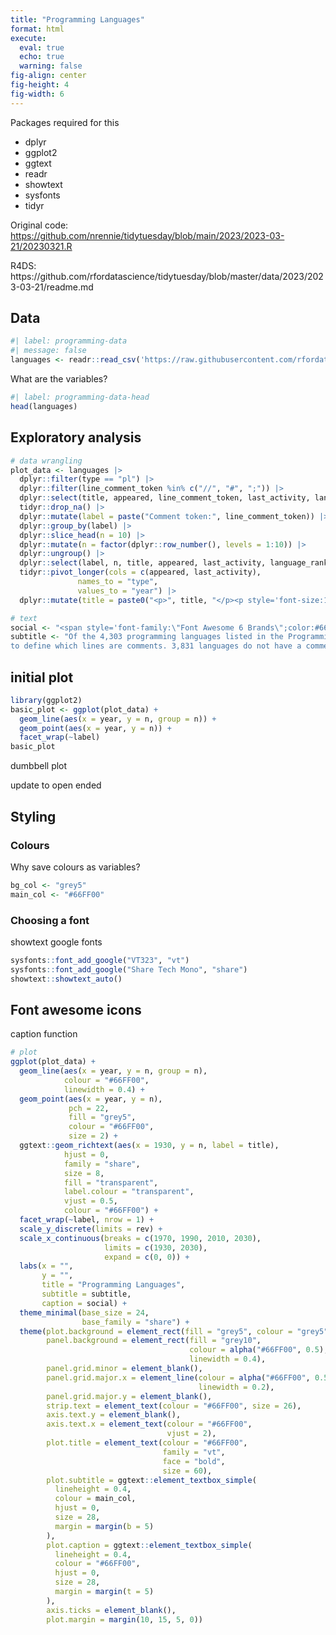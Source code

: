 ```yaml
---
title: "Programming Languages"
format: html
execute: 
  eval: true
  echo: true
  warning: false
fig-align: center
fig-height: 4
fig-width: 6
---
```


Packages required for this 

* dplyr
* ggplot2
* ggtext
* readr
* showtext
* sysfonts
* tidyr

Original code: [https://github.com/nrennie/tidytuesday/blob/main/2023/2023-03-21/20230321.R](https://github.com/nrennie/tidytuesday/blob/main/2023/2023-03-21/20230321.R)

R4DS: https://github.com/rfordatascience/tidytuesday/blob/master/data/2023/2023-03-21/readme.md

## Data

```r
#| label: programming-data
#| message: false
languages <- readr::read_csv('https://raw.githubusercontent.com/rfordatascience/tidytuesday/master/data/2023/2023-03-21/languages.csv')
```

What are the variables?
```r
#| label: programming-data-head
head(languages)
```


## Exploratory analysis



```r
# data wrangling
plot_data <- languages |> 
  dplyr::filter(type == "pl") |> 
  dplyr::filter(line_comment_token %in% c("//", "#", ";")) |> 
  dplyr::select(title, appeared, line_comment_token, last_activity, language_rank) |> 
  tidyr::drop_na() |> 
  dplyr::mutate(label = paste("Comment token:", line_comment_token)) |> 
  dplyr::group_by(label) |> 
  dplyr::slice_head(n = 10) |> 
  dplyr::mutate(n = factor(dplyr::row_number(), levels = 1:10)) |> 
  dplyr::ungroup() |> 
  dplyr::select(label, n, title, appeared, last_activity, language_rank) |> 
  tidyr::pivot_longer(cols = c(appeared, last_activity),
               names_to = "type",
               values_to = "year") |>
  dplyr::mutate(title = paste0("<p>", title, "</p><p style='font-size:19pt;'>(Rank: ", language_rank, ")</p>"))
```


```r
# text
social <- "<span style='font-family:\"Font Awesome 6 Brands\";color:#66FF00;'>&#xf099;</span><span style='color:grey5;'>.</span><span style='font-family:share;color:#66FF00;'>@nrennie35</span><span style='color:grey5;'>..</span><span style='font-family:\"Font Awesome 6 Brands\";color:#66FF00;'>&#xf4f6;</span><span style='color:grey5;'>.</span><span style='font-family:share;color:#66FF00;'>fosstodon.org/@nrennie</span><span style='color:grey5;'>..</span><span style='font-family:\"Font Awesome 6 Brands\";color:#66FF00;'>&#xf09b;</span><span style='color:grey5;'>.</span><span style='font-family:share;color:#66FF00;'>nrennie</span><span style='color:grey5;'>..</span>"
subtitle <- "Of the 4,303 programming languages listed in the Programming Language DataBase, 205 use //, 101 use #, and 64 use ;
to define which lines are comments. 3,831 languages do not have a comment token listed."
```


## initial plot

```r
library(ggplot2)
basic_plot <- ggplot(plot_data) +
  geom_line(aes(x = year, y = n, group = n)) +
  geom_point(aes(x = year, y = n)) +
  facet_wrap(~label)
basic_plot
```

dumbbell plot

update to open ended

## Styling

### Colours

Why save colours as variables?

```r
bg_col <- "grey5"
main_col <- "#66FF00"
```

### Choosing a font

showtext
google fonts

```r
sysfonts::font_add_google("VT323", "vt")
sysfonts::font_add_google("Share Tech Mono", "share")
showtext::showtext_auto()
```

## Font awesome icons
 caption function

```r
# plot
ggplot(plot_data) +
  geom_line(aes(x = year, y = n, group = n),
            colour = "#66FF00",
            linewidth = 0.4) +
  geom_point(aes(x = year, y = n),
             pch = 22,
             fill = "grey5",
             colour = "#66FF00",
             size = 2) +
  ggtext::geom_richtext(aes(x = 1930, y = n, label = title),
            hjust = 0,
            family = "share",
            size = 8,
            fill = "transparent",
            label.colour = "transparent",
            vjust = 0.5,
            colour = "#66FF00") +
  facet_wrap(~label, nrow = 1) +
  scale_y_discrete(limits = rev) +
  scale_x_continuous(breaks = c(1970, 1990, 2010, 2030),
                     limits = c(1930, 2030),
                     expand = c(0, 0)) +
  labs(x = "",
       y = "",
       title = "Programming Languages",
       subtitle = subtitle,
       caption = social) +
  theme_minimal(base_size = 24,
                base_family = "share") +
  theme(plot.background = element_rect(fill = "grey5", colour = "grey5"),
        panel.background = element_rect(fill = "grey10",
                                        colour = alpha("#66FF00", 0.5),
                                        linewidth = 0.4),
        panel.grid.minor = element_blank(),
        panel.grid.major.x = element_line(colour = alpha("#66FF00", 0.5),
                                          linewidth = 0.2),
        panel.grid.major.y = element_blank(),
        strip.text = element_text(colour = "#66FF00", size = 26),
        axis.text.y = element_blank(),
        axis.text.x = element_text(colour = "#66FF00",
                                   vjust = 2),
        plot.title = element_text(colour = "#66FF00",
                                  family = "vt",
                                  face = "bold",
                                  size = 60),
        plot.subtitle = ggtext::element_textbox_simple(
          lineheight = 0.4,
          colour = main_col,
          hjust = 0,
          size = 28,
          margin = margin(b = 5)
        ),
        plot.caption = ggtext::element_textbox_simple(
          lineheight = 0.4,
          colour = "#66FF00",
          hjust = 0,
          size = 28,
          margin = margin(t = 5)
        ),
        axis.ticks = element_blank(),
        plot.margin = margin(10, 15, 5, 0))
```